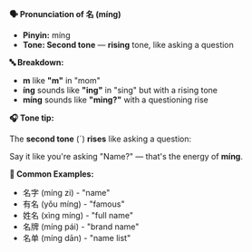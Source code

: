 **🗣️ Pronunciation of 名 (míng)**

- **Pinyin:** míng
- **Tone: Second tone** — **rising** tone, like asking a question

**🔤 Breakdown:**

- **m** like **"m"** in "mom"
- **íng** sounds like **"ing"** in "sing" but with a rising tone
- **míng** sounds like **"ming?"** with a questioning rise

**🎧 Tone tip:**

The **second tone** (ˊ) **rises** like asking a question:

Say it like you're asking "Name?" — that's the energy of **míng**.

**📝 Common Examples:**

- 名字 (míng zi) - "name"
- 有名 (yǒu míng) - "famous"
- 姓名 (xìng míng) - "full name"
- 名牌 (míng pái) - "brand name"
- 名单 (míng dān) - "name list"
